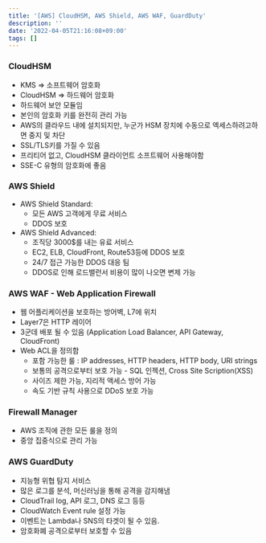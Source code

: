 ```yaml
---
title: '[AWS] CloudHSM, AWS Shield, AWS WAF, GuardDuty'
description: ''
date: '2022-04-05T21:16:08+09:00'
tags: []
---
```


### CloudHSM
- KMS => 소프트웨어 암호화
- CloudHSM => 하드웨어 암호화
- 하드웨어 보안 모듈임
- 본인의 암호화 키를 완전히 관리 가능
- AWS의 클라우드 내에 설치되지만, 누군가 HSM 장치에 수동으로 엑세스하려고하면 중지 및 차단
- SSL/TLS키를 가질 수 있음
- 프리티어 없고, CloudHSM 클라이언트 소프트웨어 사용해야함
- SSE-C 유형의 암호화에 좋음

### AWS Shield
- AWS Shield Standard:
    - 모든 AWS 고객에게 무료 서비스
    - DDOS 보호
- AWS Shield Advanced:
    - 조직당 3000$를 내는 유료 서비스
    - EC2, ELB, CloudFront, Route53등에 DDOS 보호
    - 24/7 접근 가능한 DDOS 대응 팀
    - DDOS로 인해 로드밸런서 비용이 많이 나오면 변제 가능

### AWS WAF - Web Application Firewall
- 웹 어플리케이션을 보호하는 방어벽, L7에 위치
- Layer7은 HTTP 레이어
- 3군데 배포 될 수 있음 (Application Load Balancer, API Gateway, CloudFront)
- Web ACL을 정의함
    - 포함 가능한 룰 : IP addresses, HTTP headers, HTTP body, URI strings
    - 보통의 공격으로부터 보호 가능 - SQL 인젝션, Cross Site Scription(XSS)
    - 사이즈 제한 가능, 지리적 액세스 방어 가능
    - 속도 기반 규칙 사용으로 DDoS 보호 가능

### Firewall Manager
- AWS 조직에 관한 모든 룰을 정의
- 중앙 집중식으로 관리 가능

### AWS GuardDuty
- 지능형 위협 탐지 서비스
- 많은 로그를 분석, 머신러닝을 통해 공격을 감지해냄
- CloudTrail log, API 로그, DNS 로그 등등
- CloudWatch Event rule 설정 가능
- 이벤트는 Lambda나 SNS의 타겟이 될 수 있음.
- 암호화폐 공격으로부터 보호할 수 있음